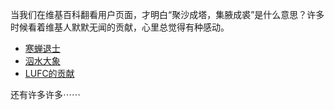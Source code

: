 当我们在维基百科翻看用户页面，才明白“聚沙成塔，集腋成裘”是什么意思？许多时候看着维基人默默无闻的贡献，心里总觉得有种感动。

* [[User:Mhss|寒蝉退士]]
* [[User:SElephant|泅水大象]]
* [[User:AT/貢獻|LUFC的贡献]]

还有许多许多⋯⋯